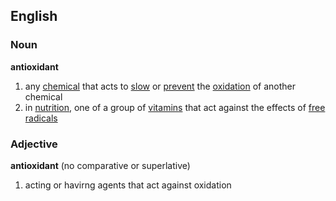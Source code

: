 ==English==
===Noun===
'''antioxidant'''
{{wikipedia}}
#any [[chemical]] that acts to [[slow]] or [[prevent]] the [[oxidation]] of another chemical
#in [[nutrition]], one of a group of [[vitamin]]s that act against the effects of [[free radical]]s

===Adjective===
'''antioxidant''' (no comparative or superlative)
#acting or havirng agents that act against oxidation